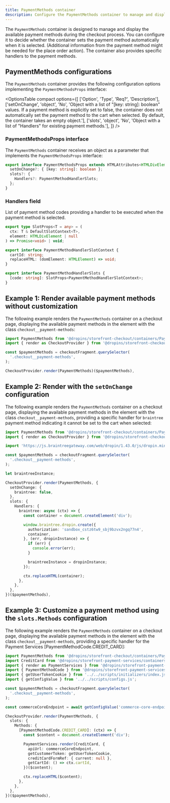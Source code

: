 ```yaml
---
title: PaymentMethods container
description: Configure the PaymentMethods container to manage and display available payment methods during checkout.
---
```



The `PaymentMethods` container is designed to manage and display the available payment methods during the checkout process. You can configure it to decide whether the container sets the payment method automatically when it is selected. (Additional information from the payment method might be needed for the place order action). The container also provides specific handlers to the payment methods.

## PaymentMethods configurations

The `PaymentMethods` container provides the following configuration options implementing the `PaymentMethodsProps` interface:

<OptionsTable
  compact
  options={[
    ['Option', 'Type', 'Req?', 'Description'],
    ['setOnChange', 'object', 'No', 'Object with a list of "[key: string]: boolean" values. If a payment method is explicitly set to false, the container does not automatically set the payment method to the cart when selected. By default, the container takes an empty object.'],
    ['slots', 'object', 'No', 'Object with a list of "Handlers" for existing payment methods.'],
  ]}
/>

### PaymentMethodsProps interface

The `PaymentMethods` container receives an object as a parameter that implements the `PaymentMethodsProps` interface:

```ts
export interface PaymentMethodsProps extends HTMLAttributes<HTMLDivElement> {
  setOnChange?: { [key: string]: boolean };
  slots?: {
    Handlers?: PaymentMethodHandlerSlots;
  };
}
```

### Handlers field

List of payment method codes providing a handler to be executed when the payment method is selected.

```ts
export type SlotProps<T = any> = (
  ctx: T & DefaultSlotContext<T>,
  element: HTMLDivElement | null
) => Promise<void> | void;

export interface PaymentMethodHandlerSlotContext {
  cartId: string;
  replaceHTML: (domElement: HTMLElement) => void;
}

export interface PaymentMethodHandlerSlots {
  [code: string]: SlotProps<PaymentMethodHandlerSlotContext>;
}
```

## Example 1: Render available payment methods without customization

The following example renders the `PaymentMethods` container on a checkout page, displaying the available payment methods in the element with the class `checkout__payment-methods`:

```ts
import PaymentMethods from '@dropins/storefront-checkout/containers/PaymentMethods.js';
import { render as CheckoutProvider } from '@dropins/storefront-checkout/render.js';

const $paymentMethods = checkoutFragment.querySelector(
  '.checkout__payment-methods',
);

CheckoutProvider.render(PaymentMethods)($paymentMethods),
```

## Example 2: Render with the `setOnChange` configuration

The following example renders the `PaymentMethods` container on a checkout page, displaying the available payment methods in the element with the class `checkout__payment-methods`, providing a specific handler for `braintree` payment method indicating it cannot be set to the cart when selected:

```ts
import PaymentMethods from '@dropins/storefront-checkout/containers/PaymentMethods.js';
import { render as CheckoutProvider } from '@dropins/storefront-checkout/render.js';

import 'https://js.braintreegateway.com/web/dropin/1.43.0/js/dropin.min.js';

const $paymentMethods = checkoutFragment.querySelector(
  '.checkout__payment-methods',
);

let braintreeInstance;

CheckoutProvider.render(PaymentMethods, {
  setOnChange: {
    braintree: false,
  },
  slots: {
    Handlers: {
      braintree: async (ctx) => {
        const container = document.createElement('div');

        window.braintree.dropin.create({
          authorization: 'sandbox_cstz6tw9_sbj9bzvx2ngq77n4',
          container,
        }, (err, dropinInstance) => {
          if (err) {
            console.error(err);
          }

          braintreeInstance = dropinInstance;
        });

        ctx.replaceHTML(container);
      },
    },
  },
})($paymentMethods),
```

## Example 3: Customize a payment method using the `slots.Methods` configuration

The following example renders the `PaymentMethods` container on a checkout page, displaying the available payment methods in the element with the class `checkout__payment-methods`, providing a specific handler for the Payment Services [PaymentMethodCode.CREDIT_CARD]:

```ts
import PaymentMethods from '@dropins/storefront-checkout/containers/PaymentMethods.js';
import CreditCard from '@dropins/storefront-payment-services/containers/CreditCard.js';
import { render as PaymentServices } from '@dropins/storefront-payment-services/render.js';
import { PaymentMethodCode } from '@dropins/storefront-payment-services/api.js';
import { getUserTokenCookie } from '../../scripts/initializers/index.js';
import { getConfigValue } from '../../scripts/configs.js';

const $paymentMethods = checkoutFragment.querySelector(
  '.checkout__payment-methods',
);

const commerceCoreEndpoint = await getConfigValue('commerce-core-endpoint');

CheckoutProvider.render(PaymentMethods, {
  slots: {
    Methods: {
      [PaymentMethodCode.CREDIT_CARD]: (ctx) => {
        const $content = document.createElement('div');

        PaymentServices.render(CreditCard, {
          apiUrl: commerceCoreEndpoint,
          getCustomerToken: getUserTokenCookie,
          creditCardFormRef: { current: null },
          getCartId: () => ctx.cartId,
        })($content);

        ctx.replaceHTML($content);
      },
    },
  },
})($paymentMethods),
```
